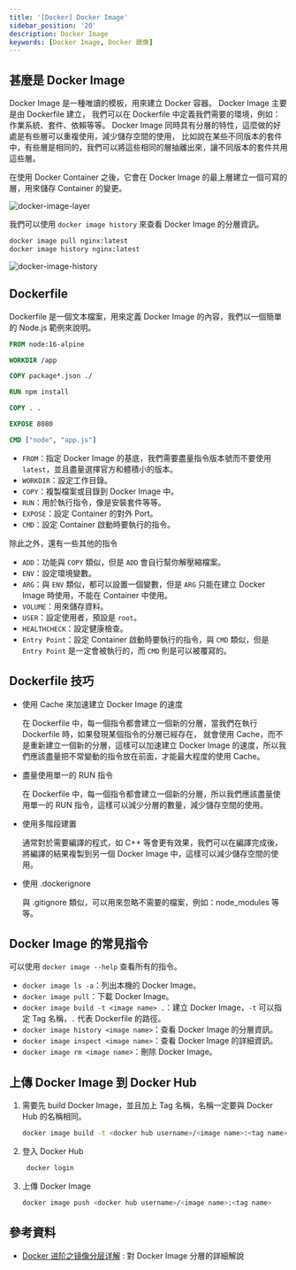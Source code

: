 ```yaml
---
title: '[Docker] Docker Image'
sidebar_position: '20'
description: Docker Image
keywords: [Docker Image, Docker 鏡像]
---
```


## 甚麼是 Docker Image

Docker Image 是一種唯讀的模板，用來建立 Docker 容器。
Docker Image 主要是由 Dockerfile 建立，
我們可以在 Dockerfile 中定義我們需要的環境，例如：作業系統、套件、依賴等等。
Docker Image 同時具有分層的特性，這麼做的好處是有些層可以重複使用，減少儲存空間的使用，
比如說在某些不同版本的套件中，有些層是相同的，我們可以將這些相同的層抽離出來，讓不同版本的套件共用這些層。

在使用 Docker Container 之後，它會在 Docker Image 的最上層建立一個可寫的層，用來儲存 Container 的變更。

![docker-image-layer](/img/docker/4.webp)

我們可以使用 `docker image history` 來查看 Docker Image 的分層資訊。

```bash
docker image pull nginx:latest
docker image history nginx:latest
```

![docker-image-history](/img/docker/5.png)

## Dockerfile

Dockerfile 是一個文本檔案，用來定義 Docker Image 的內容，我們以一個簡單的 Node.js 範例來說明。

```dockerfile
FROM node:16-alpine

WORKDIR /app

COPY package*.json ./

RUN npm install

COPY . .

EXPOSE 8080

CMD ["node", "app.js"]
```

- `FROM`：指定 Docker Image 的基底，我們需要盡量指令版本號而不要使用 `latest`，並且盡量選擇官方和體積小的版本。
- `WORKDIR`：設定工作目錄。
- `COPY`：複製檔案或目錄到 Docker Image 中。
- `RUN`：用於執行指令，像是安裝套件等等。
- `EXPOSE`：設定 Container 的對外 Port。
- `CMD`：設定 Container 啟動時要執行的指令。

除此之外，還有一些其他的指令

- `ADD`：功能與 `COPY` 類似，但是 `ADD` 會自行幫你解壓縮檔案。
- `ENV`：設定環境變數。
- `ARG`：與 `ENV` 類似，都可以設置一個變數，但是 `ARG` 只能在建立 Docker Image 時使用，不能在 Container 中使用。
- `VOLUME`：用來儲存資料。
- `USER`：設定使用者，預設是 `root`。
- `HEALTHCHECK`：設定健康檢查。
- `Entry Point`：設定 Container 啟動時要執行的指令，與 `CMD` 類似，但是 `Entry Point` 是一定會被執行的，而 `CMD` 則是可以被覆寫的。

## Dockerfile 技巧

- 使用 Cache 來加速建立 Docker Image 的速度

  在 Dockerfile 中，每一個指令都會建立一個新的分層，當我們在執行 Dockerfile 時，如果發現某個指令的分層已經存在，
  就會使用 Cache，而不是重新建立一個新的分層，這樣可以加速建立 Docker Image 的速度，所以我們應該盡量把不常變動的指令放在前面，才能最大程度的使用 Cache。

- 盡量使用單一的 RUN 指令

  在 Dockerfile 中，每一個指令都會建立一個新的分層，所以我們應該盡量使用單一的 RUN 指令，這樣可以減少分層的數量，減少儲存空間的使用。

- 使用多階段建置

  通常對於需要編譯的程式，如 C++ 等會更有效果，我們可以在編譯完成後，將編譯的結果複製到另一個 Docker Image 中，這樣可以減少儲存空間的使用。

- 使用 .dockerignore

  與 .gitignore 類似，可以用來忽略不需要的檔案，例如：node_modules 等等。

## Docker Image 的常見指令

可以使用 `docker image --help` 查看所有的指令。

- `docker image ls -a`：列出本機的 Docker Image。
- `docker image pull`：下載 Docker Image。
- `docker image build -t <image name> .`：建立 Docker Image，`-t` 可以指定 Tag 名稱，`.` 代表 Dockerfile 的路徑。
- `docker image history <image name>`：查看 Docker Image 的分層資訊。
- `docker image inspect <image name>`：查看 Docker Image 的詳細資訊。
- `docker image rm <image name>`：刪除 Docker Image。

## 上傳 Docker Image 到 Docker Hub

1. 需要先 build Docker Image，並且加上 Tag 名稱，名稱一定要與 Docker Hub 的名稱相同。

   ```bash
   docker image build -t <docker hub username>/<image name>:<tag name> .
   ```

2. 登入 Docker Hub

   ```bash
    docker login
   ```

3. 上傳 Docker Image

   ```bash
   docker image push <docker hub username>/<image name>:<tag name>
   ```

## 參考資料

- [Docker 进阶之镜像分层详解](https://developer.aliyun.com/article/981453) : 對 Docker Image 分層的詳細解說
